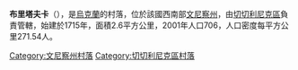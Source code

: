 {{coord|48|10|27|N|29|10|41|E|scale:100000|display=title}}

'''布里塔夫卡'''（{{lang-uk|Бритавка}}），是[[烏克蘭|烏克蘭]]的村落，位於該國西南部[[文尼察州|文尼察州]]，由[[切切利尼克區|切切利尼克區]]負責管轄，始建於1715年，面積2.6平方公里，2001年人口706，人口密度每平方公里271.54人。

[[Category:文尼察州村落|Category:文尼察州村落]]
[[Category:切切利尼克區村落|Category:切切利尼克區村落]]


{{Vinnytsia-geo-stub}}